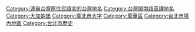 {{Category main}}

[[Category:源自台灣原住民語言的台灣地名|Category:源自台灣原住民語言的台灣地名]]
[[Category:台灣閩南語音譯地名|Category:台灣閩南語音譯地名]]
[[Category:大加蚋堡|Category:大加蚋堡]]
[[Category:臺北市大字|Category:臺北市大字]]
[[Category:萬華區|Category:萬華區]]
[[Category:台北市境內地區|Category:台北市境內地區]]
[[Category:台北市歷史|Category:台北市歷史]]